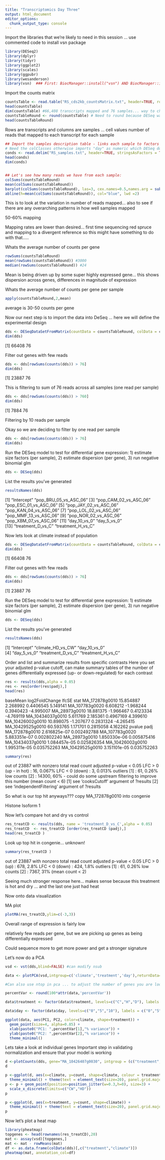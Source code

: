 ```yaml
---
title: "Transcriptomics Day Three"
output: html_document
editor_options: 
  chunk_output_type: console
---
```


Import the libraries that we're likely to need in this session ... use commented code to install vsn package
```r
library(DESeq2)
library(dplyr)
library(tidyr)
library(ggplot2)
library(scales)
library(ggpubr)
library(wesanderson)
library(vsn)  ### First: BiocManager::install("vsn") AND BiocManager::install("hexbin")
```

Import the counts matrix
```r
countsTable <- read.table("RS_cds2kb_countsMatrix.txt", header=TRUE, row.names=1)
head(countsTable)
dim(countsTable) #66,408 transcripts mapped and 76 samples... way to check that we are working with the right table
countsTableRound <- round(countsTable) # Need to round because DESeq wants only integers
head(countsTableRound)
```

Rows are transcripts and columns are samples ... cell values number of reads that mapped to each transcript for each sample

```r
## Import the samples description table - links each sample to factors of the experimental design.
# Need the colClasses otherwise imports "day" as numeric which DESeq doesn't like, coula altneratively change to d0, d5, d10
conds <- read.delim("RS_samples.txt", header=TRUE, stringsAsFactors = TRUE, row.names=1, colClasses=c('factor', 'factor', 'factor', 'factor'))
head(conds)
dim(conds)


## Let's see how many reads we have from each sample:
colSums(countsTableRound)
mean(colSums(countsTableRound))
barplot(colSums(countsTableRound), las=3, cex.names=0.5,names.arg = substring(colnames(countsTableRound),1,13))
abline(h=mean(colSums(countsTableRound)), col="blue", lwd =2)
```

This is to look at the variation in number of reads mapped... also to see if there are any overarching patterns in how well samples mapped

50-60% mapping

Mapping rates are lower than desired... first time sequencing red spruce and mapping to a divergent reference so this might have something to do with that.....

Whats the average number of counts per gene
```r
rowSums(countsTableRound)
mean(rowSums(countsTableRound)) #3000
median(rowSums(countsTableRound)) #24
```

Mean is being driven up by some super highly expressed gene... this shows dispersion across genes, differences in magnitude of expression

Whats the average number of counts per gene per sample
```r
apply(countsTableRound,2,mean)
```

average is 30-50 counts per gene

Now our next step is to import the data into DeSeq ... here we will define the experimental design
```r
dds <- DESeqDataSetFromMatrix(countData = countsTableRound, colData = conds, design = ~pop + day + treatment)
dim(dds)
```
[1] 66408    76


Filter out genes with few reads
```r
dds <- dds[rowSums(counts(dds)) > 76]
dim(dds)
```
[1] 23887    76

This is filtering to sum of 76 reads across all samples (one read per sample)

```r
dds <- dds[rowSums(counts(dds)) > 760]
dim(dds)
```
[1] 7884   76

Filtering by 10 reads per sample

Okay so we are deciding to filter by one read per sample
```r
dds <- dds[rowSums(counts(dds)) > 76]
dim(dds)
```

Run the DESeq model to test for differential gene expression: 1) estimate size factors (per sample), 2) estimate dispersion (per gene), 3) run negative binomial glm

```r
dds <- DESeq(dds)
```

List the results you've generated
```r
resultsNames(dds)
```
 [1] "Intercept"            "pop_BRU_05_vs_ASC_06"
 [3] "pop_CAM_02_vs_ASC_06" "pop_ESC_01_vs_ASC_06"
 [5] "pop_JAY_02_vs_ASC_06" "pop_KAN_04_vs_ASC_06"
 [7] "pop_LOL_02_vs_ASC_06" "pop_MMF_13_vs_ASC_06"
 [9] "pop_NOR_02_vs_ASC_06" "pop_XBM_07_vs_ASC_06"
[11] "day_10_vs_0"          "day_5_vs_0"          
[13] "treatment_D_vs_C"     "treatment_H_vs_C"  


Now lets look at climate instead of population
```r
dds <- DESeqDataSetFromMatrix(countData = countsTableRound, colData = conds, design = ~climate + day + treatment)
dim(dds)
```
[1] 66408    76


Filter out genes with few reads
```r
dds <- dds[rowSums(counts(dds)) > 76]
dim(dds)
```
[1] 23887    76

Run the DESeq model to test for differential gene expression: 1) estimate size factors (per sample), 2) estimate dispersion (per gene), 3) run negative binomial glm

```r
dds <- DESeq(dds)
```

List the results you've generated
```r
resultsNames(dds)
```
[1] "Intercept"        "climate_HD_vs_CW" "day_10_vs_0"     
[4] "day_5_vs_0"       "treatment_D_vs_C" "treatment_H_vs_C"


 Order and list and summarize results from specific contrasts
 Here you set your adjusted p-value cutoff, can make summary tables of the number of genes differentially expressed (up- or down-regulated) for each contrast

```r
res <- results(dds,alpha = 0.05)
res <- res[order(res$padj),]
head(res)
```
 baseMean log2FoldChange     lfcSE      stat
                 <numeric>      <numeric> <numeric> <numeric>
MA_172878g0010   15.854887       2.268992 0.4406545  5.149141
MA_107783g0020    6.608212      -1.968244 0.3940423 -4.995007
MA_28973g0010    18.881375      -1.966467 0.4123334 -4.769119
MA_10434037g0010  5.611769       2.185361 0.4967169  4.399610
MA_10426002g0010 10.898075      -1.207677 0.2831324 -4.265415
MA_10429525g0010 60.593765       1.171701 0.2815058  4.162262
                       pvalue        padj
                    <numeric>   <numeric>
MA_172878g0010   2.616825e-07 0.002492788
MA_107783g0020   5.883351e-07 0.002802240
MA_28973g0010    1.850330e-06 0.005875416
MA_10434037g0010 1.084457e-05 0.025826354
MA_10426002g0010 1.995311e-05 0.035752263
MA_10429525g0010 3.151101e-05 0.035752263


```r
summary(res)
```

out of 23887 with nonzero total read count
adjusted p-value < 0.05
LFC > 0 (up - in hot)     : 16, 0.067% 
LFC < 0 (down)   : 3, 0.013% 
outliers [1]     : 61, 0.26% 
low counts [2]   : 14300, 60% - could do some upstream filtering to improve this number
(mean count < 6)
[1] see 'cooksCutoff' argument of ?results
[2] see 'independentFiltering' argument of ?results


So what is our top hit anyways???
 copy MA_172878g0010 into congenie
 
Histone Isoform 1

Now let's compare hot and dry vs control
```r
res_treatCD <- results(dds, name = 'treatment_D_vs_C',alpha = 0.05)
res_treatCD  <- res_treatCD [order(res_treatCD $padj),]
head(res_treatCD )
```

Look up top hit in congenie... unknown!

```r
summary(res_treatCD )
```

out of 23887 with nonzero total read count
adjusted p-value < 0.05
LFC > 0 (up)     : 678, 2.8% 
LFC < 0 (down)   : 424, 1.8% 
outliers [1]     : 61, 0.26% 
low counts [2]   : 7367, 31% 
(mean count < 2)

Seeing much stronger response here... makes sense because this treatment is hot and dry ... and the last one just had heat

Now onto data visualization

MA plot
```r
plotMA(res_treatCD,ylim=c(-3,3))
```

Overall range of expression is fairly low

relatively few reads per gene, but we are picking up genes as being differentially expressed

Could sequence more to get more power and get a stronger signature

Let's now do a PCA
```r
vsd <- vst(dds,blind=FALSE) #can modify nsub

data <- plotPCA(vsd,intgroup=c('climate','treatment','day'),returnData=TRUE) 

#Can also use ntop in pca ... to adjust the number of genes you are looking at

percentVar <- round(100*attr(data,'percentVar'))

data$treatment <- factor(data$treatment, levels=c("C","H","D"), labels = c("C","H","D"))

data$day <- factor(data$day, levels=c("0","5","10"), labels = c("0","5","10"))

ggplot(data, aes(PC1, PC2, color=climate, shape=treatment)) +
  geom_point(size=4, alpha=0.85) +
  xlab(paste0("PC1: ",percentVar[1],"% variance")) +
  ylab(paste0("PC2: ",percentVar[2],"% variance")) +
  theme_minimal()

```

Lets take a look at individual genes
Important step in validating normalization and ensure that your model is working
```r
d <-plotCounts(dds, gene="MA_10426407g0030", intgroup = (c("treatment","climate")), returnData=TRUE)
d

p <-ggplot(d, aes(x=climate, y=count, shape=climate, colour = treatment)) + 
  theme_minimal() + theme(text = element_text(size=20), panel.grid.major=element_line(colour="grey"))
p <- p + geom_point(position=position_jitter(w=0.3,h=0), size=3) +
  scale_x_discrete(limits=c("CW","HD"))
p

p <-ggplot(d, aes(x=treatment, y=count, shape=climate)) + 
  theme_minimal() + theme(text = element_text(size=20), panel.grid.major=element_line(colour="grey"))
p
```


Now let's plot a heat map
```r
library(pheatmap)
topgenes <- head(rownames(res_treatCD),20)
mat <- assay(vsd)[topgenes,]
mat <- mat - rowMeans(mat)
df <- as.data.frame(colData(dds)[,c("treatment","climate")])
pheatmap(mat, annotation_col=df)
```

































